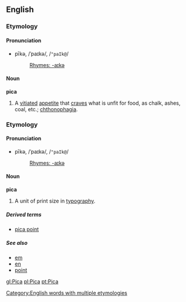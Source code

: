 ==English==
===Etymology===
====Pronunciation====
*pīkə, /ˈpaɪkə/, /<tt>"paIk@</tt>/
*:[[Rhymes:English:-aɪkə|Rhymes: -aɪkə]]

====Noun====
'''pica'''

#A [[vitiate]]d [[appetite]] that [[crave]]s what is unfit for food, as chalk, ashes, coal, etc.; [[chthonophagia]].

===Etymology===
====Pronunciation====
*pīkə, /ˈpaɪkə/, /<tt>"paIk@</tt>/
*:[[Rhymes:English:-aɪkə|Rhymes: -aɪkə]]

====Noun====
'''pica'''

#A unit of print size in [[typography]].

=====Derived terms=====
*[[pica point]]

=====See also=====
*[[em]]
*[[en]]
*[[point]]

[[Category:English words with multiple etymologies]]

[[gl:Pica]]
[[pl:Pica]]
[[pt:Pica]]